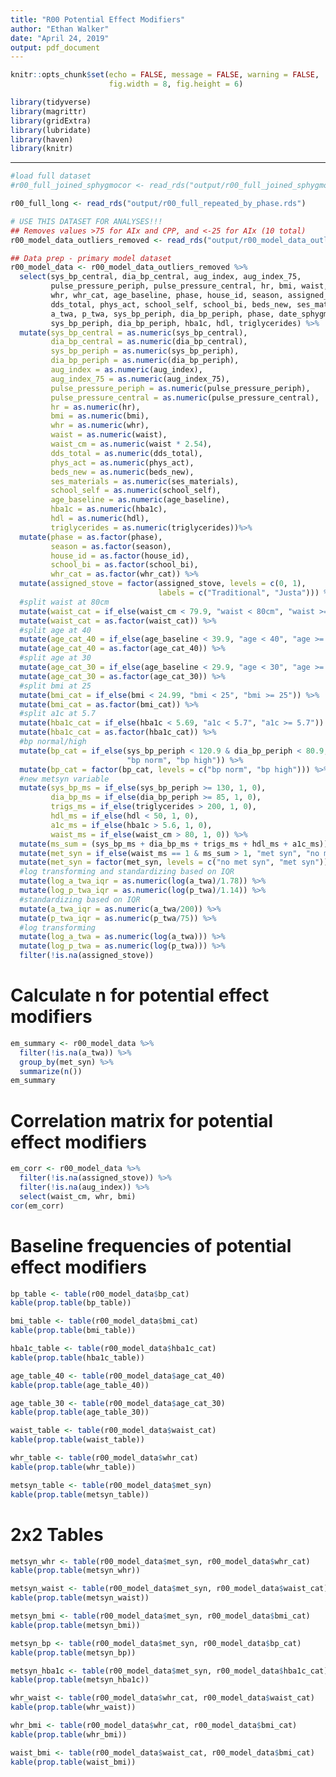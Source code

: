 ```yaml
---
title: "R00 Potential Effect Modifiers"
author: "Ethan Walker"
date: "April 24, 2019"
output: pdf_document
---
```


```r
knitr::opts_chunk$set(echo = FALSE, message = FALSE, warning = FALSE,
                      fig.width = 8, fig.height = 6)
```


```r
library(tidyverse)
library(magrittr)
library(gridExtra)
library(lubridate)
library(haven)
library(knitr)
```

---

```r
#load full dataset
#r00_full_joined_sphygmocor <- read_rds("output/r00_full_joined_sphygmocor.RDS")

r00_full_long <- read_rds("output/r00_full_repeated_by_phase.rds")

# USE THIS DATASET FOR ANALYSES!!!
## Removes values >75 for AIx and CPP, and <-25 for AIx (10 total)
r00_model_data_outliers_removed <- read_rds("output/r00_model_data_outliers_removed.RDS")
```

```r
## Data prep - primary model dataset
r00_model_data <- r00_model_data_outliers_removed %>% 
  select(sys_bp_central, dia_bp_central, aug_index, aug_index_75,
         pulse_pressure_periph, pulse_pressure_central, hr, bmi, waist,
         whr, whr_cat, age_baseline, phase, house_id, season, assigned_stove,
         dds_total, phys_act, school_self, school_bi, beds_new, ses_materials, 
         a_twa, p_twa, sys_bp_periph, dia_bp_periph, phase, date_sphygmo, med_bp,
         sys_bp_periph, dia_bp_periph, hba1c, hdl, triglycerides) %>% 
  mutate(sys_bp_central = as.numeric(sys_bp_central),
         dia_bp_central = as.numeric(dia_bp_central),
         sys_bp_periph = as.numeric(sys_bp_periph),
         dia_bp_periph = as.numeric(dia_bp_periph),
         aug_index = as.numeric(aug_index),
         aug_index_75 = as.numeric(aug_index_75),
         pulse_pressure_periph = as.numeric(pulse_pressure_periph),
         pulse_pressure_central = as.numeric(pulse_pressure_central),
         hr = as.numeric(hr),
         bmi = as.numeric(bmi),
         whr = as.numeric(whr),
         waist = as.numeric(waist),
         waist_cm = as.numeric(waist * 2.54),
         dds_total = as.numeric(dds_total),
         phys_act = as.numeric(phys_act),
         beds_new = as.numeric(beds_new),
         ses_materials = as.numeric(ses_materials),
         school_self = as.numeric(school_self),
         age_baseline = as.numeric(age_baseline),
         hba1c = as.numeric(hba1c),
         hdl = as.numeric(hdl),
         triglycerides = as.numeric(triglycerides))%>% 
  mutate(phase = as.factor(phase),
         season = as.factor(season),
         house_id = as.factor(house_id),
         school_bi = as.factor(school_bi),
         whr_cat = as.factor(whr_cat)) %>%
  mutate(assigned_stove = factor(assigned_stove, levels = c(0, 1), 
                                 labels = c("Traditional", "Justa"))) %>% 
  #split waist at 80cm
  mutate(waist_cat = if_else(waist_cm < 79.9, "waist < 80cm", "waist >= 80cm")) %>%
  mutate(waist_cat = as.factor(waist_cat)) %>% 
  #split age at 40
  mutate(age_cat_40 = if_else(age_baseline < 39.9, "age < 40", "age >= 40")) %>% 
  mutate(age_cat_40 = as.factor(age_cat_40)) %>% 
  #split age at 30
  mutate(age_cat_30 = if_else(age_baseline < 29.9, "age < 30", "age >= 30")) %>% 
  mutate(age_cat_30 = as.factor(age_cat_30)) %>% 
  #split bmi at 25
  mutate(bmi_cat = if_else(bmi < 24.99, "bmi < 25", "bmi >= 25")) %>% 
  mutate(bmi_cat = as.factor(bmi_cat)) %>%
  #split a1c at 5.7
  mutate(hba1c_cat = if_else(hba1c < 5.69, "a1c < 5.7", "a1c >= 5.7")) %>% 
  mutate(hba1c_cat = as.factor(hba1c_cat)) %>%
  #bp normal/high
  mutate(bp_cat = if_else(sys_bp_periph < 120.9 & dia_bp_periph < 80.9, 
                          "bp norm", "bp high")) %>% 
  mutate(bp_cat = factor(bp_cat, levels = c("bp norm", "bp high"))) %>% 
  #new metsyn variable
  mutate(sys_bp_ms = if_else(sys_bp_periph >= 130, 1, 0),
         dia_bp_ms = if_else(dia_bp_periph >= 85, 1, 0),
         trigs_ms = if_else(triglycerides > 200, 1, 0),
         hdl_ms = if_else(hdl < 50, 1, 0),
         a1c_ms = if_else(hba1c > 5.6, 1, 0),
         waist_ms = if_else(waist_cm > 80, 1, 0)) %>% 
  mutate(ms_sum = (sys_bp_ms + dia_bp_ms + trigs_ms + hdl_ms + a1c_ms)) %>% 
  mutate(met_syn = if_else(waist_ms == 1 & ms_sum > 1, "met syn", "no met syn")) %>% 
  mutate(met_syn = factor(met_syn, levels = c("no met syn", "met syn"))) %>% 
  #log transforming and standardizing based on IQR
  mutate(log_a_twa_iqr = as.numeric(log(a_twa)/1.78)) %>% 
  mutate(log_p_twa_iqr = as.numeric(log(p_twa)/1.14)) %>% 
  #standardizing based on IQR
  mutate(a_twa_iqr = as.numeric(a_twa/200)) %>% 
  mutate(p_twa_iqr = as.numeric(p_twa/75)) %>% 
  #log transforming
  mutate(log_a_twa = as.numeric(log(a_twa))) %>% 
  mutate(log_p_twa = as.numeric(log(p_twa))) %>% 
  filter(!is.na(assigned_stove)) 
```

# Calculate n for potential effect modifiers
```r
em_summary <- r00_model_data %>%
  filter(!is.na(a_twa)) %>% 
  group_by(met_syn) %>% 
  summarize(n())
em_summary
```

# Correlation matrix for potential effect modifiers
```r
em_corr <- r00_model_data %>%
  filter(!is.na(assigned_stove)) %>% 
  filter(!is.na(aug_index)) %>% 
  select(waist_cm, whr, bmi)
cor(em_corr)
```

# Baseline frequencies of potential effect modifiers
```r
bp_table <- table(r00_model_data$bp_cat)
kable(prop.table(bp_table))

bmi_table <- table(r00_model_data$bmi_cat)
kable(prop.table(bmi_table))

hba1c_table <- table(r00_model_data$hba1c_cat)
kable(prop.table(hba1c_table))

age_table_40 <- table(r00_model_data$age_cat_40)
kable(prop.table(age_table_40))

age_table_30 <- table(r00_model_data$age_cat_30)
kable(prop.table(age_table_30))

waist_table <- table(r00_model_data$waist_cat)
kable(prop.table(waist_table))

whr_table <- table(r00_model_data$whr_cat)
kable(prop.table(whr_table))

metsyn_table <- table(r00_model_data$met_syn)
kable(prop.table(metsyn_table))
```

# 2x2 Tables
```r
metsyn_whr <- table(r00_model_data$met_syn, r00_model_data$whr_cat)
kable(prop.table(metsyn_whr))

metsyn_waist <- table(r00_model_data$met_syn, r00_model_data$waist_cat)
kable(prop.table(metsyn_waist))

metsyn_bmi <- table(r00_model_data$met_syn, r00_model_data$bmi_cat)
kable(prop.table(metsyn_bmi))

metsyn_bp <- table(r00_model_data$met_syn, r00_model_data$bp_cat)
kable(prop.table(metsyn_bp))

metsyn_hba1c <- table(r00_model_data$met_syn, r00_model_data$hba1c_cat)
kable(prop.table(metsyn_hba1c))

whr_waist <- table(r00_model_data$whr_cat, r00_model_data$waist_cat)
kable(prop.table(whr_waist))

whr_bmi <- table(r00_model_data$whr_cat, r00_model_data$bmi_cat)
kable(prop.table(whr_bmi))

waist_bmi <- table(r00_model_data$waist_cat, r00_model_data$bmi_cat)
kable(prop.table(waist_bmi))
```

